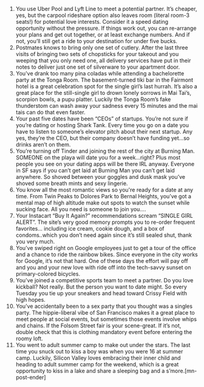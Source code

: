 1. You use Uber Pool and Lyft Line to meet a potential partner.
It’s cheaper, yes, but the carpool rideshare option also leaves room (literal room-3 seats!) for potential love interests. Consider it a speed dating opportunity without the pressure. If things work out, you can re-arrange your plans and get out together, or at least exchange numbers. And if not, you’ll still get a ride to your destination for under five bucks.
2. Postmates knows to bring only one set of cutlery.
After the last three visits of bringing two sets of chopsticks for your takeout and you weeping that you only need one, all delivery services have put in their notes to deliver just one set of silverware to your apartment door.
3. You've drank too many pina coladas while attending a bachelorette party at the Tonga Room.
The basement-turned tiki bar in the Fairmont hotel is a great celebration spot for the single girl’s last hurrah. It’s also a great place for the still-single girl to drown lonely sorrows in Mai Tai’s, scorpion bowls, a pupu platter. Luckily the Tonga Room’s fake thunderstom can wash away your sadness every 15 minutes and the mai tais can do that even faster.
4. Your past five dates have been “CEOs” of startups.
You’re not sure if you’re dating or hosting Shark Tank. Every time you go on a date you have to listen to someone’s elevator pitch about their next startup. Any yes, they’re the CEO, but their company doesn’t have funding yet…so drinks aren’t on them.
5. You’re turning off Tinder and joining the rest of the city at Burning Man.
SOMEONE on the playa will date you for a week…right? Plus most people you see on your dating apps will be there IRL anyway. Everyone in SF says if you can’t get laid at Burning Man you can’t get laid anywhere. So shoved between your goggles and dusk mask you’ve shoved some breath mints and sexy lingerie.
6. You know all the most romantic views so you're ready for a date at any time.
From Twin Peaks to Dolores Park to Bernal Heights, you’ve got a mental map of high altitude make out spots to watch the sunset while sucking face. All you need is someone to join you….
7. Your Instacart “Buy It Again?” recommendations scream “SINGLE GIRL ALERT”.
The site’s very good memory prompts you to re-order frequent favorites… including ice cream, cookie dough, and a box of condoms..which you don’t need again since it’s still sealed shut, thank you very much.
8. You’ve swiped right on Google employees just to get a tour of the office and a chance to ride the rainbow bikes.
Since everyone in the city works for Google, it’s not that hard. One of these days the effort will pay off and you and your new love with ride off into the tech-savvy sunset on primary-colored bicycles.
9. You’ve joined a competitive sports team to meet a partner.
Do you love kickball? Not really. But the person you want to date might. So every Tuesday you tie up your sneakers and head toward Crissy Field with high hopes.
10. You’ve accidentally been to a sex party that you thought was a singles party.
The hippie-liberal vibe of San Francisco makes it a great place to meet people at social events, but sometimes those events involve whips and chains. If the Folsom Street fair is your scene-great. If it’s not, double check that this is clothing mandatory event before entering the roomy loft.
11. You went to adult summer camp to make out under the stars.
The last time you snuck out to kiss a boy was when you were 16 at summer camp. Luckily, Silicon Valley loves embracing their inner child and heading to adult summer camp for the weekend, which is a great opportunity to kiss in a lake and share a sleeping bag and a s’more.[mn-post-ender]
